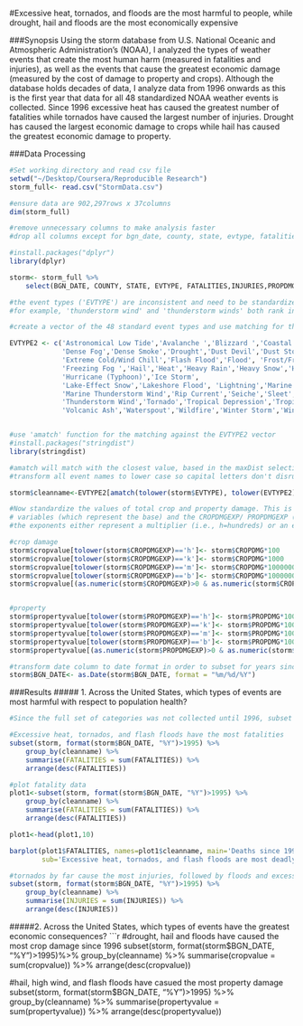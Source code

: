 

#Excessive heat, tornados, and floods are the most harmful to people, while drought, hail and floods are the most economically expensive 

###Synopsis
Using the storm database from U.S. National Oceanic and Atmospheric Administration's (NOAA), I analyzed the types of weather events that create the most human harm (measured in fatalities and injuries), as well as the events that cause the greatest economic damage (measured by the cost of damage to property and crops). Although the database holds decades of data, I analyze data from 1996 onwards as this is the first year that data for all 48 standardized NOAA weather events is collected. Since 1996 excessive heat has caused the greatest number of fatalities while tornados have caused the largest number of injuries. Drought has caused the largest economic damage to crops while hail has caused the greatest economic damage to property.

###Data Processing

```r
#Set working directory and read csv file
setwd("~/Desktop/Coursera/Reproducible Research")
storm_full<- read.csv("StormData.csv")

#ensure data are 902,297rows x 37columns
dim(storm_full)
```

```r
#remove unnecessary columns to make analysis faster
#drop all columns except for bgn_date, county, state, evtype, fatalities, injuries, prop and crop variables

#install.packages("dplyr")
library(dplyr)

storm<- storm_full %>%
    select(BGN_DATE, COUNTY, STATE, EVTYPE, FATALITIES,INJURIES,PROPDMG,PROPDMGEXP,CROPDMG,CROPDMGEXP)

#the event types ('EVTYPE') are inconsistent and need to be standardized
#for example, 'thunderstorm wind' and 'thunderstorm winds' both rank in the top 10 most common event types

#create a vector of the 48 standard event types and use matching for the non-standardized entries

EVTYPE2 <- c('Astronomical Low Tide','Avalanche ','Blizzard ','Coastal Flood ','Cold/Wind Chill','Debris Flow',
             'Dense Fog','Dense Smoke','Drought','Dust Devil','Dust Storm','Excessive Heat',
             'Extreme Cold/Wind Chill','Flash Flood','Flood', 'Frost/Freeze','Funnel Cloud',
             'Freezing Fog ','Hail','Heat','Heavy Rain','Heavy Snow','High Surf','High Wind',
             'Hurricane (Typhoon)','Ice Storm',
             'Lake-Effect Snow','Lakeshore Flood', 'Lightning','Marine Hail','Marine High Wind','Marine Strong Wind',
             'Marine Thunderstorm Wind','Rip Current','Seiche','Sleet','Storm Surge/Tide','Strong Wind',
             'Thunderstorm Wind','Tornado','Tropical Depression','Tropical Storm','Tsunami',
             'Volcanic Ash','Waterspout','Wildfire','Winter Storm','Winter Weather')


#use 'amatch' function for the matching against the EVTYPE2 vector
#install.packages("stringdist")
library(stringdist)

#amatch will match with the closest value, based in the maxDist selection
#transform all event names to lower case so capital letters don't disrupt the matching

storm$cleanname<-EVTYPE2[amatch(tolower(storm$EVTYPE), tolower(EVTYPE2), method="osa", maxDist=10)]
```

```r
#Now standardize the values of total crop and property damage. This is calculated using the CROPDMG/ PROPDMG
# variables (which represent the base) and the CROPDMGEXP/ PROPDMGEXP (which represent the exponent).
#the exponents either represent a multiplier (i.e., h=hundreds) or an exponent of a base 10 multiplier.

#crop damage
storm$cropvalue[tolower(storm$CROPDMGEXP)=='h']<- storm$CROPDMG*100
storm$cropvalue[tolower(storm$CROPDMGEXP)=='k']<- storm$CROPDMG*1000
storm$cropvalue[tolower(storm$CROPDMGEXP)=='m']<- storm$CROPDMG*1000000
storm$cropvalue[tolower(storm$CROPDMGEXP)=='b']<- storm$CROPDMG*1000000000
storm$cropvalue[(as.numeric(storm$CROPDMGEXP)>0 & as.numeric(storm$CROPDMGEXP)<10)]<- storm$CROPDMG*10^(as.numeric(storm$CROPDMGEXP))


#property
storm$propertyvalue[tolower(storm$PROPDMGEXP)=='h']<- storm$PROPDMG*100
storm$propertyvalue[tolower(storm$PROPDMGEXP)=='k']<- storm$PROPDMG*1000
storm$propertyvalue[tolower(storm$PROPDMGEXP)=='m']<- storm$PROPDMG*1000000
storm$propertyvalue[tolower(storm$PROPDMGEXP)=='b']<- storm$PROPDMG*1000000000
storm$propertyvalue[(as.numeric(storm$PROPDMGEXP)>0 & as.numeric(storm$PROPDMGEXP)<10)]<- storm$PROPDMG*10^(as.numeric(storm$PROPDMGEXP))
```

```r
#transform date column to date format in order to subset for years since 1996
storm$BGN_DATE<- as.Date(storm$BGN_DATE, format = "%m/%d/%Y")

```



###Results
##### 1. Across the United States, which types of events are most harmful with respect to population health?
```r
#Since the full set of categories was not collected until 1996, subset data beginning that year

#Excessive heat, tornados, and flash floods have the most fatalities
subset(storm, format(storm$BGN_DATE, "%Y")>1995) %>% 
    group_by(cleanname) %>%
    summarise(FATALITIES = sum(FATALITIES)) %>%
    arrange(desc(FATALITIES))

#plot fatality data
plot1<-subset(storm, format(storm$BGN_DATE, "%Y")>1995) %>% 
    group_by(cleanname) %>%
    summarise(FATALITIES = sum(FATALITIES)) %>%
    arrange(desc(FATALITIES))

plot1<-head(plot1,10)

barplot(plot1$FATALITIES, names=plot1$cleanname, main='Deaths since 1996 by Event Type', ylab='Fatalities',
        sub='Excessive heat, tornados, and flash floods are most deadly', col='cadetblue4', cex.names=0.6, las=2)
```

```r
#tornados by far cause the most injuries, followed by floods and excessive heat
subset(storm, format(storm$BGN_DATE, "%Y")>1995) %>% 
    group_by(cleanname) %>%
    summarise(INJURIES = sum(INJURIES)) %>%
    arrange(desc(INJURIES))
```

#####2. Across the United States, which types of events have the greatest economic consequences?
```r
#drought, hail and floods have caused the most crop damage since 1996
subset(storm, format(storm$BGN_DATE, "%Y")>1995)%>%
    group_by(cleanname) %>%
    summarise(cropvalue = sum(cropvalue)) %>%
    arrange(desc(cropvalue))

#hail, high wind, and flash floods have casued the most property damage
subset(storm, format(storm$BGN_DATE, "%Y")>1995) %>%
    group_by(cleanname) %>%
    summarise(propertyvalue = sum(propertyvalue)) %>%
    arrange(desc(propertyvalue))
